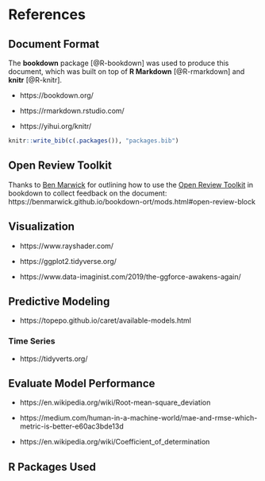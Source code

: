 # References

## Document Format

The **bookdown** package [@R-bookdown] was used to produce this document, which was built on top of **R Markdown** [@R-rmarkdown] and **knitr** [@R-knitr].

- https://bookdown.org/

- https://rmarkdown.rstudio.com/

- https://yihui.org/knitr/


```r
knitr::write_bib(c(.packages()), "packages.bib")
```

## Open Review Toolkit {#open-review-toolkit-ref}

Thanks to [Ben Marwick](https://github.com/benmarwick) for outlining how to use the [Open Review Toolkit](https://www.openreviewtoolkit.org/) in bookdown to collect feedback on the document: https://benmarwick.github.io/bookdown-ort/mods.html#open-review-block

## Visualization

- https://www.rayshader.com/

- https://ggplot2.tidyverse.org/

- https://www.data-imaginist.com/2019/the-ggforce-awakens-again/


## Predictive Modeling

- https://topepo.github.io/caret/available-models.html

### Time Series

- https://tidyverts.org/

## Evaluate Model Performance

- https://en.wikipedia.org/wiki/Root-mean-square_deviation

- https://medium.com/human-in-a-machine-world/mae-and-rmse-which-metric-is-better-e60ac3bde13d

- https://en.wikipedia.org/wiki/Coefficient_of_determination


## R Packages Used
